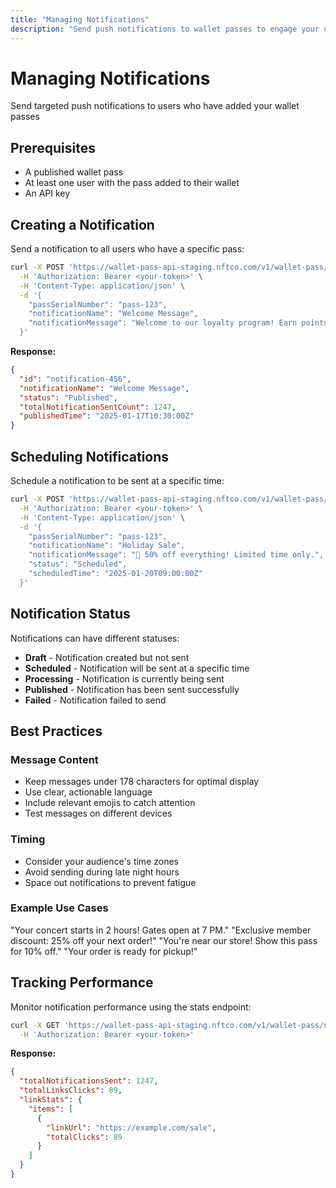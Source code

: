 ```yaml
---
title: "Managing Notifications"
description: "Send push notifications to wallet passes to engage your users"
---
```


# Managing Notifications

Send targeted push notifications to users who have added your wallet passes

## Prerequisites

- A published wallet pass
- At least one user with the pass added to their wallet
- An API key

## Creating a Notification

Send a notification to all users who have a specific pass:

```bash
curl -X POST 'https://wallet-pass-api-staging.nftco.com/v1/wallet-pass/notifications' \
  -H 'Authorization: Bearer <your-token>' \
  -H 'Content-Type: application/json' \
  -d '{
    "passSerialNumber": "pass-123",
    "notificationName": "Welcome Message",
    "notificationMessage": "Welcome to our loyalty program! Earn points with every purchase."
  }'
```

**Response:**
```json
{
  "id": "notification-456",
  "notificationName": "Welcome Message",
  "status": "Published",
  "totalNotificationSentCount": 1247,
  "publishedTime": "2025-01-17T10:30:00Z"
}
```

## Scheduling Notifications

Schedule a notification to be sent at a specific time:

```bash
curl -X POST 'https://wallet-pass-api-staging.nftco.com/v1/wallet-pass/notifications' \
  -H 'Authorization: Bearer <your-token>' \
  -H 'Content-Type: application/json' \
  -d '{
    "passSerialNumber": "pass-123",
    "notificationName": "Holiday Sale",
    "notificationMessage": "🎉 50% off everything! Limited time only.",
    "status": "Scheduled",
    "scheduledTime": "2025-01-20T09:00:00Z"
  }'
```

## Notification Status

Notifications can have different statuses:

- **Draft** - Notification created but not sent
- **Scheduled** - Notification will be sent at a specific time
- **Processing** - Notification is currently being sent
- **Published** - Notification has been sent successfully
- **Failed** - Notification failed to send

## Best Practices

### Message Content
- Keep messages under 178 characters for optimal display
- Use clear, actionable language
- Include relevant emojis to catch attention
- Test messages on different devices

### Timing
- Consider your audience's time zones
- Avoid sending during late night hours
- Space out notifications to prevent fatigue

### Example Use Cases

<CardGroup cols={2}>
  <Card title="Event Reminders" icon="calendar">
    "Your concert starts in 2 hours! Gates open at 7 PM."
  </Card>
  <Card title="Special Offers" icon="tag">
    "Exclusive member discount: 25% off your next order!"
  </Card>
  <Card title="Location-Based" icon="location-dot">
    "You're near our store! Show this pass for 10% off."
  </Card>
  <Card title="Status Updates" icon="bell">
    "Your order is ready for pickup!"
  </Card>
</CardGroup>

## Tracking Performance

Monitor notification performance using the stats endpoint:

```bash
curl -X GET 'https://wallet-pass-api-staging.nftco.com/v1/wallet-pass/notifications/notification-456/stats' \
  -H 'Authorization: Bearer <your-token>'
```

**Response:**
```json
{
  "totalNotificationsSent": 1247,
  "totalLinksClicks": 89,
  "linkStats": {
    "items": [
      {
        "linkUrl": "https://example.com/sale",
        "totalClicks": 89
      }
    ]
  }
}
``` 
